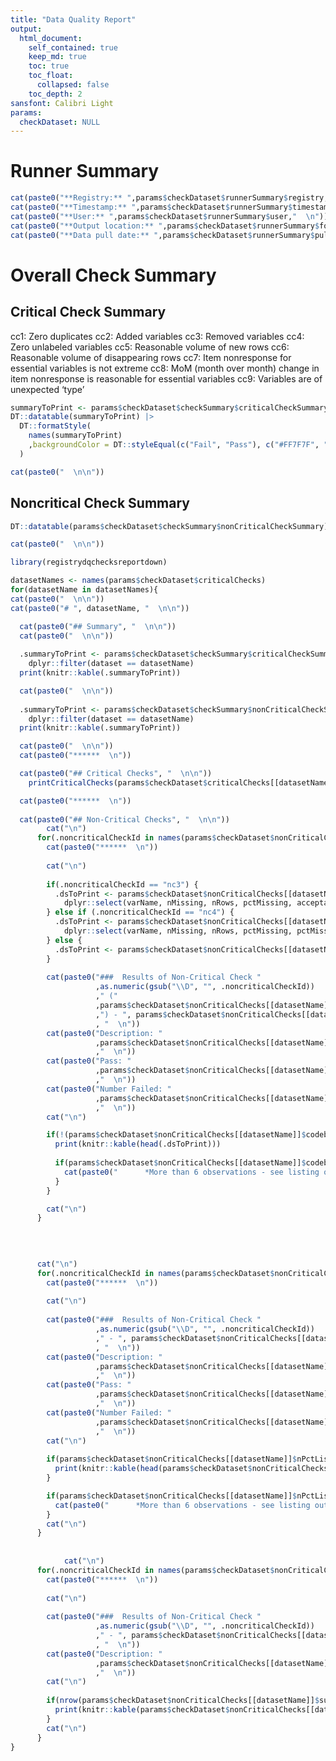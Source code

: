 ```yaml
---
title: "Data Quality Report"
output:
  html_document:
    self_contained: true
    keep_md: true
    toc: true
    toc_float:
      collapsed: false
    toc_depth: 2
sansfont: Calibri Light
params:
  checkDataset: NULL
---
```


# Runner Summary

```r
cat(paste0("**Registry:** ",params$checkDataset$runnerSummary$registry,"  \n"))
cat(paste0("**Timestamp:** ",params$checkDataset$runnerSummary$timestamp,"  \n"))
cat(paste0("**User:** ",params$checkDataset$runnerSummary$user,"  \n"))
cat(paste0("**Output location:** ",params$checkDataset$runnerSummary$folderLoc,"  \n"))
cat(paste0("**Data pull date:** ",params$checkDataset$runnerSummary$pullDate,"  \n"))
```

# Overall Check Summary

## Critical Check Summary

cc1: Zero duplicates
cc2: Added variables
cc3: Removed variables
cc4: Zero unlabeled variables
cc5: Reasonable volume of new rows
cc6: Reasonable volume of disappearing rows
cc7: Item nonresponse for essential variables is not extreme
cc8: MoM (month over month) change in item nonresponse is reasonable for essential variables
cc9: Variables are of unexpected ‘type’

```r
summaryToPrint <- params$checkDataset$checkSummary$criticalCheckSummary
DT::datatable(summaryToPrint) |>
  DT::formatStyle(
    names(summaryToPrint)
    ,backgroundColor = DT::styleEqual(c("Fail", "Pass"), c("#FF7F7F", "#D1FFBD"))
  )

cat(paste0("  \n\n"))
```

## Noncritical Check Summary

```r
DT::datatable(params$checkDataset$checkSummary$nonCriticalCheckSummary)

cat(paste0("  \n\n"))

```

```r
library(registrydqchecksreportdown)

datasetNames <- names(params$checkDataset$criticalChecks)
for(datasetName in datasetNames){
cat(paste0("  \n\n"))
cat(paste0("# ", datasetName, "  \n\n"))

  cat(paste0("## Summary", "  \n\n"))
  cat(paste0("  \n\n"))
  
  .summaryToPrint <- params$checkDataset$checkSummary$criticalCheckSummary |>
    dplyr::filter(dataset == datasetName)
  print(knitr::kable(.summaryToPrint))

  cat(paste0("  \n\n"))
  
  .summaryToPrint <- params$checkDataset$checkSummary$nonCriticalCheckSummary |>
    dplyr::filter(dataset == datasetName)
  print(knitr::kable(.summaryToPrint))

  cat(paste0("  \n\n"))
  cat(paste0("******  \n"))

  cat(paste0("## Critical Checks", "  \n\n"))
    printCriticalChecks(params$checkDataset$criticalChecks[[datasetName]])

  cat(paste0("******  \n"))
    
  cat(paste0("## Non-Critical Checks", "  \n\n"))
        cat("\n")
      for(.noncriticalCheckId in names(params$checkDataset$nonCriticalChecks[[datasetName]]$codebookChecks)){
        cat(paste0("******  \n"))
        
        cat("\n")
        
        if(.noncriticalCheckId == "nc3") {
          .dsToPrint <- params$checkDataset$nonCriticalChecks[[datasetName]]$codebookChecks[[.noncriticalCheckId]]$listing |>
            dplyr::select(varName, nMissing, nRows, pctMissing, acceptableMissingness, skipLogic)
        } else if (.noncriticalCheckId == "nc4") {
          .dsToPrint <- params$checkDataset$nonCriticalChecks[[datasetName]]$codebookChecks[[.noncriticalCheckId]]$listing |>
            dplyr::select(varName, nMissing, nRows, pctMissing, pctMissingComp, acceptableMissingness, skipLogic)
        } else {
          .dsToPrint <- params$checkDataset$nonCriticalChecks[[datasetName]]$codebookChecks[[.noncriticalCheckId]]$listing
        }
    
        cat(paste0("###  Results of Non-Critical Check "
                   ,as.numeric(gsub("\\D", "", .noncriticalCheckId))
                   ," ("
                   ,params$checkDataset$nonCriticalChecks[[datasetName]]$codebookChecks[[.noncriticalCheckId]]$checkId
                   ,") - ", params$checkDataset$nonCriticalChecks[[datasetName]]$codebookChecks[[.noncriticalCheckId]]$checkTitle
                   , "  \n"))
        cat(paste0("Description: "
                   ,params$checkDataset$nonCriticalChecks[[datasetName]]$codebookChecks[[.noncriticalCheckId]]$checkDescription
                   ,"  \n"))
        cat(paste0("Pass: "
                   ,params$checkDataset$nonCriticalChecks[[datasetName]]$codebookChecks[[.noncriticalCheckId]]$pass
                   ,"  \n"))
        cat(paste0("Number Failed: "
                   ,params$checkDataset$nonCriticalChecks[[datasetName]]$codebookChecks[[.noncriticalCheckId]]$values$n
                   ,"  \n"))
        cat("\n")

        if(!(params$checkDataset$nonCriticalChecks[[datasetName]]$codebookChecks[[.noncriticalCheckId]]$values$n %in% c(0, NULL))){
          print(knitr::kable(head(.dsToPrint)))
          
          if(params$checkDataset$nonCriticalChecks[[datasetName]]$codebookChecks[[.noncriticalCheckId]]$values$n > 6){
            cat(paste0("      *More than 6 observations - see listing output for full list of observations*  \n"))
          }
        }

        cat("\n")
      }

        
        
        
      cat("\n")
      for(.noncriticalCheckId in names(params$checkDataset$nonCriticalChecks[[datasetName]]$nPctList)){
        cat(paste0("******  \n"))
        
        cat("\n")
    
        cat(paste0("###  Results of Non-Critical Check "
                   ,as.numeric(gsub("\\D", "", .noncriticalCheckId))
                   ," - ", params$checkDataset$nonCriticalChecks[[datasetName]]$nPctList[[.noncriticalCheckId]]$checkTitle
                   , "  \n"))
        cat(paste0("Description: "
                   ,params$checkDataset$nonCriticalChecks[[datasetName]]$nPctList[[.noncriticalCheckId]]$checkDescription
                   ,"  \n"))
        cat(paste0("Pass: "
                   ,params$checkDataset$nonCriticalChecks[[datasetName]]$nPctList[[.noncriticalCheckId]]$pass
                   ,"  \n"))
        cat(paste0("Number Failed: "
                   ,params$checkDataset$nonCriticalChecks[[datasetName]]$nPctList[[.noncriticalCheckId]]$values$n
                   ,"  \n"))
        cat("\n")
    
        if(params$checkDataset$nonCriticalChecks[[datasetName]]$nPctList[[.noncriticalCheckId]]$values$n > 0){
          print(knitr::kable(head(params$checkDataset$nonCriticalChecks[[datasetName]]$nPctList[[.noncriticalCheckId]]$listing)))
        }

        if(params$checkDataset$nonCriticalChecks[[datasetName]]$nPctList[[.noncriticalCheckId]]$values$n > 6){
          cat(paste0("      *More than 6 observations - see listing output for full list of observations*  \n"))
        }
        cat("\n")
      }
      
      
            cat("\n")
      for(.noncriticalCheckId in names(params$checkDataset$nonCriticalChecks[[datasetName]]$summaryStats)){
        cat(paste0("******  \n"))
        
        cat("\n")
    
        cat(paste0("###  Results of Non-Critical Check "
                   ,as.numeric(gsub("\\D", "", .noncriticalCheckId))
                   ," - ", params$checkDataset$nonCriticalChecks[[datasetName]]$summaryStats[[.noncriticalCheckId]]$checkTitle
                   , "  \n"))
        cat(paste0("Description: "
                   ,params$checkDataset$nonCriticalChecks[[datasetName]]$summaryStats[[.noncriticalCheckId]]$checkDescription
                   ,"  \n"))
        cat("\n")
    
        if(nrow(params$checkDataset$nonCriticalChecks[[datasetName]]$summaryStats[[.noncriticalCheckId]]$listing) > 0){
          print(knitr::kable(params$checkDataset$nonCriticalChecks[[datasetName]]$summaryStats[[.noncriticalCheckId]]$listing))
        }
        cat("\n")
      }
}
```
